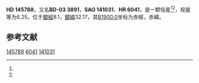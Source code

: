 {{Starbox begin
| name = HD 145788
}}
{{Starbox observe
| epoch = [[J2000.0|J2000.0]]
| constell = {{星座名待查}}<ref name=SIMBAD>{{cite web
 | url=http://simbad.u-strasbg.fr/simbad/sim-id?Ident=HR+6041
 | title=Pulsating variable Star
 | publisher=Centre de Données astronomiques de Strasbourg
 | work=SIMBAD
 | accessdate=2012-07-13
 | archive-date=2016-03-17
 | archive-url=https://web.archive.org/web/20160317172137/http://simbad.u-strasbg.fr/simbad/sim-id?Ident=HR+6041
 | dead-url=no
 }}</ref><ref name=DATA>{{cite web
 | url=http://vizier.u-strasbg.fr/viz-bin/VizieR-5?-out.add=.&-source=5050&-corr=PK=HR&-out.max=9999&HR=6041
 | title=VizieR Detailed Page
 | accessdate=2012-07-13
 | archive-url=https://web.archive.org/web/20160305032311/http://vizier.u-strasbg.fr/viz-bin/VizieR-5?-out.add=.&-source=5050&-corr=PK=HR&-out.max=9999&HR=6041
 | archive-date=2016-03-05
 | dead-url=yes
 }}</ref>
| 星官 = 
| ra = {{RA|16|12|56.5}}<ref name=SIMBAD /><ref name=DATA />
| dec = {{DEC|-4|13|15}}<ref name=SIMBAD /><ref name=DATA />
| appmag_v = 6.25<ref name=SIMBAD /><ref name=DATA />
}}
{{Starbox character
| class = A1V<ref name=SIMBAD /><ref name=DATA />
| b-v = 0.13<ref name=SIMBAD /><ref name=DATA />
| u-b = 0.05<ref name=SIMBAD /><ref name=DATA />
| r-i = <ref name=SIMBAD /><ref name=DATA />
| variable = 
}}
{{Starbox astrometry
| radial_v = 0.05
| prop_mo_ra = -16
| parallax = 
| p_error = 
}}
{{Starbox catalog
| names =BD-03 3891，[[SAO星表|SAO]] 141031，[[HD星表|HD]] 145788，[[HR星表|HR]] 6041}}
{{Starbox reference |Simbad=HR+6041}}
{{Starbox end}}

'''HD 145788'''，又名'''BD-03 3891'''，'''SAO 141031'''、'''HR 6041'''，是一颗恒星<ref name=SIMBAD /><ref name=DATA />，视星等为6.25，位于[[銀道座標系|銀經]]8.1，[[銀道座標系|銀緯]]32.17，其[[B1900.0|B1900.0]]坐标为赤經{{RA|16|7|40.9}}，赤緯{{DEC|-3|32.17|50}}。

== 参考文献 ==
{{reflist}}

{{star-stub}}

[[Category:HD和HDE天體|145788]]
[[Category:HR天體|6041]]
[[Category:SAO天體|141031]]